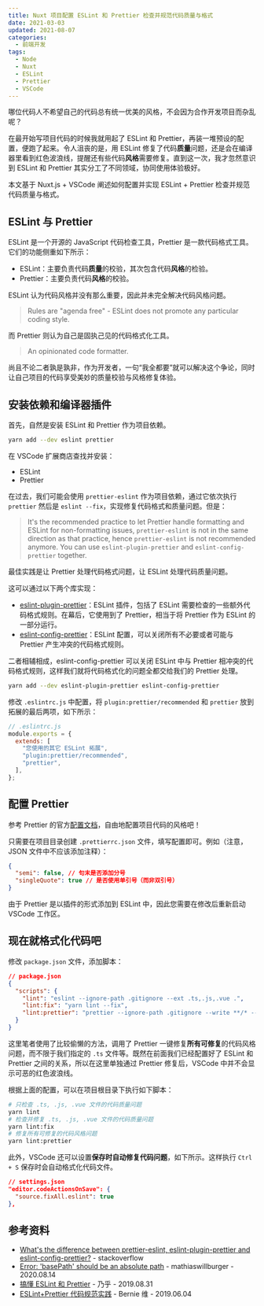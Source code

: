 ```yaml
---
title: Nuxt 项目配置 ESLint 和 Prettier 检查并规范代码质量与格式
date: 2021-03-03
updated: 2021-08-07
categories:
  - 前端开发
tags:
  - Node
  - Nuxt
  - ESLint
  - Prettier
  - VSCode
---
```


哪位代码人不希望自己的代码总有统一优美的风格，不会因为合作开发项目而杂乱呢？

在最开始写项目代码的时候我就用起了 ESLint 和 Prettier，再装一堆预设的配置，便跑了起来。令人沮丧的是，用 ESLint 修复了代码**质量**问题，还是会在编译器里看到红色波浪线，提醒还有些代码**风格**需要修复。直到这一次，我才忽然意识到 ESLint 和 Prettier 其实分工了不同领域，协同使用体验极好。

本文基于 Nuxt.js + VSCode 阐述如何配置并实现 ESLint + Prettier 检查并规范代码质量与格式。

## ESLint 与 Prettier

ESLint 是一个开源的 JavaScript 代码检查工具，Prettier 是一款代码格式工具。它们的功能侧重如下所示：

- ESLint：主要负责代码**质量**的校验，其次包含代码**风格**的检验。
- Prettier：主要负责代码**风格**的校验。

ESLint 认为代码风格并没有那么重要，因此并未完全解决代码风格问题。

> Rules are "agenda free" - ESLint does not promote any particular coding style.

而 Prettier 则认为自己是固执己见的代码格式化工具。

> An opinionated code formatter.

尚且不论二者孰是孰非，作为开发者，一句“我全都要”就可以解决这个争论，同时让自己项目的代码享受美妙的质量校验与风格修复体验。

## 安装依赖和编译器插件

首先，自然是安装 ESLint 和 Prettier 作为项目依赖。

```bash
yarn add --dev eslint prettier
```

在 VSCode 扩展商店查找并安装：

- ESLint
- Prettier

在过去，我们可能会使用 `prettier-eslint` 作为项目依赖，通过它依次执行 `prettier` 然后是 `eslint --fix`，实现修复代码格式和质量问题。但是：

> It's the recommended practice to let Prettier handle formatting and ESLint for non-formatting issues, `prettier-eslint` is not in the same direction as that practice, hence `prettier-eslint` is not recommended anymore. You can use `eslint-plugin-prettier` and `eslint-config-prettier` together.

最佳实践是让 Prettier 处理代码格式问题，让 ESLint 处理代码质量问题。

这可以通过以下两个库实现：

- [eslint-plugin-prettier](https://github.com/prettier/eslint-plugin-prettier)：ESLint 插件，包括了 ESLint 需要检查的一些额外代码格式规则。在幕后，它使用到了 Prettier，相当于将 Prettier 作为 ESLint 的一部分运行。
- [eslint-config-prettier](https://github.com/prettier/eslint-config-prettier)：ESLint 配置，可以关闭所有不必要或者可能与 Prettier 产生冲突的代码格式规则。

二者相辅相成，eslint-config-prettier 可以关闭 ESLint 中与 Prettier 相冲突的代码格式规则，这样我们就将代码格式化的问题全都交给我们的 Prettier 处理。

```bash
yarn add --dev eslint-plugin-prettier eslint-config-prettier
```

修改 `.eslintrc.js` 中配置，将 `plugin:prettier/recommended` 和 `prettier` 放到拓展的最后两项，如下所示：

```js
// .eslintrc.js
module.exports = {
  extends: [
    "您使用的其它 ESLint 拓展",
    "plugin:prettier/recommended",
    "prettier",
  ],
};
```

## 配置 Prettier

参考 Prettier 的官方[配置文档](https://prettier.io/docs/en/options.html)，自由地配置项目代码的风格吧！

只需要在项目目录创建 `.prettierrc.json` 文件，填写配置即可。例如（注意，JSON 文件中不应该添加注释）：

```json
{
  "semi": false, // 句末是否添加分号
  "singleQuote": true // 是否使用单引号（而非双引号）
}
```

由于 Prettier 是以插件的形式添加到 ESLint 中，因此您需要在修改后重新启动 VSCode 工作区。

## 现在就格式化代码吧

修改 `package.json` 文件，添加脚本：

```json
// package.json
{
  "scripts": {
    "lint": "eslint --ignore-path .gitignore --ext .ts,.js,.vue .",
    "lint:fix": "yarn lint --fix",
    "lint:prettier": "prettier --ignore-path .gitignore --write **/* --ignore-unknown"
  }
}
```

这里笔者使用了比较偷懒的方法，调用了 Prettier 一键修复**所有可修复**的代码风格问题，而不限于我们指定的 `.ts` 文件等。既然在前面我们已经配置好了 ESLint 和 Prettier 之间的关系，所以在这里单独通过 Prettier 修复后，VSCode 中并不会显示可恶的红色波浪线。

根据上面的配置，可以在项目根目录下执行如下脚本：

```bash
# 只检查 .ts, .js, .vue 文件的代码质量问题
yarn lint
# 检查并修复 .ts, .js, .vue 文件的代码质量问题
yarn lint:fix
# 修复所有可修复的代码风格问题
yarn lint:prettier
```

此外，VSCode 还可以设置**保存时自动修复代码问题**，如下所示。这样执行 `Ctrl + S` 保存时会自动格式化代码文件。

```json
// settings.json
"editor.codeActionsOnSave": {
  "source.fixAll.eslint": true
},
```

## 参考资料

- [What's the difference between prettier-eslint, eslint-plugin-prettier and eslint-config-prettier?](https://stackoverflow.com/questions/44690308/whats-the-difference-between-prettier-eslint-eslint-plugin-prettier-and-eslint) - stackoverflow
- [Error: 'basePath' should be an absolute path](https://github.com/prettier/prettier-eslint-cli/issues/208#issuecomment-673631308) - mathiaswillburger - 2020.08.14
- [搞懂 ESLint 和 Prettier](https://zhuanlan.zhihu.com/p/80574300) - 乃乎 - 2019.08.31
- [ESLint+Prettier 代码规范实践](https://www.jianshu.com/p/dd07cca0a48e) - Bernie 维 - 2019.06.04
